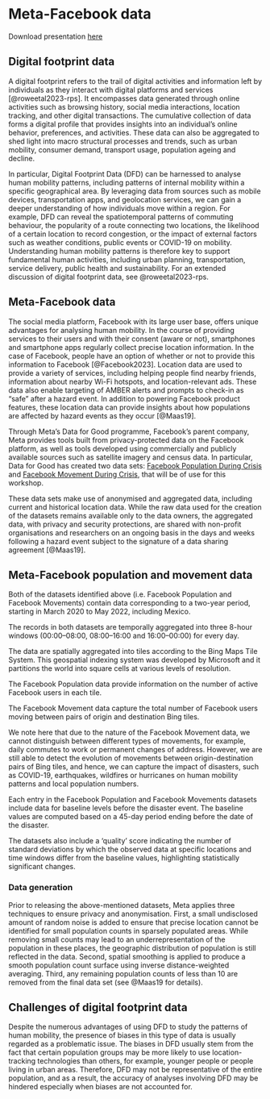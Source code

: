 # Meta-Facebook data {.unnumbered}

::: callout-note
Download presentation [here](./slides/dfd-mobility_mx_training.pdf)
:::

## Digital footprint data

A digital footprint refers to the trail of digital activities and information left by individuals as they interact with digital platforms and services [@roweetal2023-rps]. It encompasses data generated through online activities such as browsing history, social media interactions, location tracking, and other digital transactions. The cumulative collection of data forms a digital profile that provides insights into an individual's online behavior, preferences, and activities. These data can also be aggregated to shed light into macro structural processes and trends, such as urban mobility, consumer demand, transport usage, population ageing and decline.

In particular, Digital Footprint Data (DFD) can be harnessed to analyse human mobility patterns, including patterns of internal mobility within a specific geographical area. By leveraging data from sources such as mobile devices, transportation apps, and geolocation services, we can gain a deeper understanding of how individuals move within a region. For example, DFD can reveal the spatiotemporal patterns of commuting behaviour, the popularity of a route connecting two locations, the likelihood of a certain location to record congestion, or the impact of external factors such as weather conditions, public events or COVID-19 on mobility. Understanding human mobility patterns is therefore key to support fundamental human activities, including urban planning, transportation, service delivery, public health and sustainability. For an extended discussion of digital footprint data, see @roweetal2023-rps.

## Meta-Facebook data

The social media platform, Facebook with its large user base, offers unique advantages for analysing human mobility. In the course of providing services to their users and with their consent (aware or not), smartphones and smartphone apps regularly collect precise location information. In the case of Facebook, people have an option of whether or not to provide this information to Facebook [@Facebook2023]. Location data are used to provide a variety of services, including helping people find nearby friends, information about nearby Wi-Fi hotspots, and location-relevant ads. These data also enable targeting of AMBER alerts and prompts to check-in as "safe" after a hazard event. In addition to powering Facebook product features, these location data can provide insights about how populations are affected by hazard events as they occur [@Maas19].

Through Meta's Data for Good programme, Facebook's parent company, Meta provides tools built from privacy-protected data on the Facebook platform, as well as tools developed using commercially and publicly available sources such as satellite imagery and census data. In particular, Data for Good has created two data sets: [Facebook Population During Crisis](https://dataforgood.facebook.com/dfg/tools/facebook-population-maps) and [Facebook Movement During Crisis](https://dataforgood.facebook.com/dfg/tools/movement-maps#accessdata), that will be of use for this workshop.

These data sets make use of anonymised and aggregated data, including current and historical location data. While the raw data used for the creation of the datasets remains available only to the data owners, the aggregated data, with privacy and security protections, are shared with non-profit organisations and researchers on an ongoing basis in the days and weeks following a hazard event subject to the signature of a data sharing agreement [@Maas19].

## Meta-Facebook population and movement data

Both of the datasets identified above (i.e. Facebook Population and Facebook Movements) contain data corresponding to a two-year period, starting in March 2020 to May 2022, including Mexico.

The records in both datasets are temporally aggregated into three 8-hour windows (00:00--08:00, 08:00--16:00 and 16:00--00:00) for every day.

The data are spatially aggregated into tiles according to the Bing Maps Tile System. This geospatial indexing system was developed by Microsoft and it partitions the world into square cells at various levels of resolution.

The Facebook Population data provide information on the number of active Facebook users in each tile.

The Facebook Movement data capture the total number of Facebook users moving between pairs of origin and destination Bing tiles.

We note here that due to the nature of the Facebook Movement data, we cannot distinguish between different types of movements, for example, daily commutes to work or permanent changes of address. However, we are still able to detect the evolution of movements between origin-destination pairs of Bing tiles, and hence, we can capture the impact of disasters, such as COVID-19, earthquakes, wildfires or hurricanes on human mobility patterns and local population numbers.

Each entry in the Facebook Population and Facebook Movements datasets include data for baseline levels before the disaster event. The baseline values are computed based on a 45-day period ending before the date of the disaster.

The datasets also include a 'quality' score indicating the number of standard deviations by which the observed data at specific locations and time windows differ from the baseline values, highlighting statistically significant changes.

### Data generation

Prior to releasing the above-mentioned datasets, Meta applies three techniques to ensure privacy and anonymisation. First, a small undisclosed amount of random noise is added to ensure that precise location cannot be identified for small population counts in sparsely populated areas. While removing small counts may lead to an underrepresentation of the population in these places, the geographic distribution of population is still reflected in the data. Second, spatial smoothing is applied to produce a smooth population count surface using inverse distance-weighted averaging. Third, any remaining population counts of less than 10 are removed from the final data set (see @Maas19 for details).

## Challenges of digital footprint data

Despite the numerous advantages of using DFD to study the patterns of human mobility, the presence of biases in this type of data is usually regarded as a problematic issue. The biases in DFD usually stem from the fact that certain population groups may be more likely to use location-tracking technologies than others, for example, younger people or people living in urban areas. Therefore, DFD may not be representative of the entire population, and as a result, the accuracy of analyses involving DFD may be hindered especially when biases are not accounted for.
